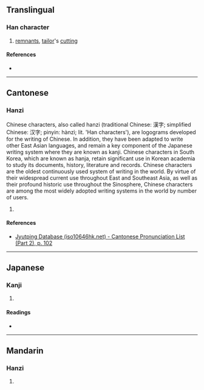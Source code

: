 {{character info}}
==Translingual==

===Han character===
{{Han char|rn=50|rad=巾|as=08|sn=11|four=|canj=LBJNU|ids=⿰巾宛}}

# [[remnant]]s, [[tailor]]'s [[cutting]]

====References====
* {{Han ref|kx=0333.050|dkj=08949|dj=0639.070|hdz=10745.220|uh=5E35|ud=24117}}

----

==Cantonese==

===Hanzi===
Chinese characters, also called hanzi (traditional Chinese: 漢字; simplified Chinese: 汉字; pinyin: hànzì; lit. 'Han characters'), are logograms developed for the writing of Chinese. In addition, they have been adapted to write other East Asian languages, and remain a key component of the Japanese writing system where they are known as kanji. Chinese characters in South Korea, which are known as hanja, retain significant use in Korean academia to study its documents, history, literature and records. Chinese characters are the oldest continuously used system of writing in the world. By virtue of their widespread current use throughout East and Southeast Asia, as well as their profound historic use throughout the Sinosphere, Chinese characters are among the most widely adopted writing systems in the world by number of users.
{{yue-hanzi|jyut=[[wun1]], [[jyun2]]|y=wun1, yun2}}

# {{rfdef|yue|sort=巾08}}

====References====
* [http://www.iso10646hk.net/jp/document/download.jsp Jyutping Database (iso10646hk.net) - Cantonese Pronunciation List (Part 2), p. 102]

----

==Japanese==

===Kanji===
{{ja-kanji|grade=|rs=巾08}}

# {{rfdef|ja|sort=巾08}}

====Readings====
* {{ja-readings|on=[[わん]] (wan), [[えん]] (en), [[おん]] (on)|kun=[[たちあまりのきれ]] (tachiamarinokire)}}

----

==Mandarin==

===Hanzi===
{{cmn-hanzi|pin=[[wān]] ([[wan1]]), [[jià]] ([[jia4]])|wg=wan<sup>1</sup>, chia<sup>4</sup>}}

# {{rfdef|cmn|sort=巾08}}
